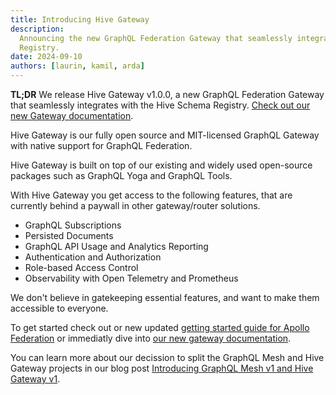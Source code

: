 ```yaml
---
title: Introducing Hive Gateway
description:
  Announcing the new GraphQL Federation Gateway that seamlessly integrates with the Hive Schema
  Registry.
date: 2024-09-10
authors: [laurin, kamil, arda]
---
```


**TL;DR** We release Hive Gateway v1.0.0, a new GraphQL Federation Gateway that seamlessly
integrates with the Hive Schema Registry. [Check out our new Gateway documentation](/docs/gateway).

Hive Gateway is our fully open source and MIT-licensed GraphQL Gateway with native support for
GraphQL Federation.

Hive Gateway is built on top of our existing and widely used open-source packages such as GraphQL
Yoga and GraphQL Tools.

With Hive Gateway you get access to the following features, that are currently behind a paywall in
other gateway/router solutions.

- GraphQL Subscriptions
- Persisted Documents
- GraphQL API Usage and Analytics Reporting
- Authentication and Authorization
- Role-based Access Control
- Observability with Open Telemetry and Prometheus

We don't believe in gatekeeping essential features, and want to make them accessible to everyone.

To get started check out or new updated
[getting started guide for Apollo Federation](/docs/get-started/apollo-federation) or immediatly
dive into [our new gateway documentation](/docs/gateway).

You can learn more about our decission to split the GraphQL Mesh and Hive Gateway projects in our
blog post
[Introducing GraphQL Mesh v1 and Hive Gateway v1](https://the-guild.dev/blog/graphql-mesh-v1-hive-gateway-v1).
